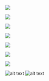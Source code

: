 



<Row classname='homepage-row'>
  <Column colLg={4} colMd={4} noGutterSm>
    <ImageCard
      title="Carbon components"
      href="https://www.carbondesignsystem.com/components/overview"
      actionIcon="arrowRight"
      titleColor="light"
      iconColor="light"
      hoverColor="dark"
      className="card-background"
      >

![](images/carbon_tile.png)

   </ImageCard>
    <ImageCard
      title="Typeface"
      href="https://www.ibm.com/design/language/typography/typeface/"
      actionIcon="arrowRight"
      titleColor="light"
      iconColor="light"
      className="card-background"
      >

![](images/landing-plex-animation.gif)

   </ImageCard>
  </Column>
  <Column colLg={4} colMd={4} noGutterSm>
    <ImageCard
      title="2x Grid"
      href="https://www.ibm.com/design/language/2x-grid/"
      actionIcon="arrowRight"
      titleColor="light"
      iconColor="light"
      className="card-background"
      >

![](images/grid-temp.png)

   </ImageCard>
    <HomepageTile
      ratio="1:1"
      theme="dark"
      title="Carbon repo"
      actionIcon="resources"
      identityIcon="images/GitHubIcon.svg"
      link="https://github.com/carbon-design-system/carbon"
      target="_blank"
    />

  </Column>
  <Column colLg={4} colMd={4} noGutterSm>
    <ImageCard
        title="UI icons"
        aspectRatio="1:2"
        href="https://www.ibm.com/design/language/iconography/ui-icons/design/"
        actionIcon="arrowRight"
        iconColor="light"
        className="card-background"
        >

![](images/UI_icons.png)

   </ImageCard>
  </Column>
  <Column colLg={4} colMd={4} noGutterSm>
    <ImageCard
        title="Type specs UI"
        aspectRatio="1:1"
        href="https://www.ibm.com/design/language/typography/type-specs-ui/"
        actionIcon="arrowRight"
        iconColor="light"
        className="card-background"
        >

![](images/plex-type_specs.svg)

   </ImageCard>
    <HomepageTile
      ratio="2:1"
      theme="dark"
      title="Sketch design kits"
      actionIcon="resources"
      identityIcon="images/SketchIcon.svg"
      link="https://www.carbondesignsystem.com/get-started/design/sketch/"
      target="_blank"
    />
  </Column>
  <Column colLg={8} noGutterSm>
  <HomepageTile
    ratio="1:1"
    image="images/product-gallery.jpg"
    actionIcon="no-icon">
    <HomepageTile
      ratio={{ default: '2:1', md: '4:1', }}
      theme="dark"
      title="Gallery"
      actionIcon="article"
      link="https://www.ibm.com/design/language/gallery/"
      target="_blank"
    />
    </HomepageTile>
  </Column>
  <Column colLg={8} noGutterSm>
    <ImageCard
        title="Color"
        aspectRatio="1:1"
        href="https://www.ibm.com/design/language/color/"
        actionIcon="arrowRight"
        iconColor="light"
        className="card-background"
        >

![](images/landing-color-grid.svg)

   </ImageCard>

  </Column>
  <Column colLg={4} colMd={4} noGutterSm>
    <ImageCard
        title="Philosophy"
        aspectRatio="1:1"
        href="https://www.ibm.com/design/language/philosophy/pov"
        actionIcon="arrowRight"
        iconColor="dark"
        titleColor="dark"
        className="card-background"
        >

![](images/philosophy-rebus.svg)

   </ImageCard>

  </Column>
  <Column colLg={12} colMd={12} noGutterSm>
    <HomepageTile
      ratio={{ default: '1:2', md: '16:9' }}
      actionIcon="no-icon">
      <Carousel id="c1" count="1 2" nav={false} fade={true} autoPlay>
        <img
          src="images/landing-photography-gallery-1-mobile.jpg"
          alt="alt text"
        />
        <img
          src="images/landing-photography-gallery-2.jpg"
          alt="alt text"
        />
      </Carousel>
      <HomepageTile
        ratio={{ default: '2:1', md: '4:1', lg: '6:1' }}
        theme="dark"
        subtitle="Elements"
        title="Photography"
        actionIcon="article"
        link="https://www.ibm.com/design/language/photography/overview"
        target="_blank"
      />
    </HomepageTile>
  </Column>

</Row>




